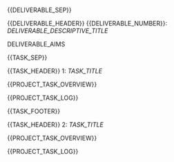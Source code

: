 {{DELIVERABLE_SEP}}



{{DELIVERABLE_HEADER}} {{DELIVERABLE_NUMBER}}: _DELIVERABLE_DESCRIPTIVE_TITLE_



DELIVERABLE_AIMS



{{TASK_SEP}}



{{TASK_HEADER}} 1: _TASK_TITLE_



{{PROJECT_TASK_OVERVIEW}}





{{PROJECT_TASK_LOG}}



{{TASK_FOOTER}}



{{TASK_HEADER}} 2: _TASK_TITLE_



{{PROJECT_TASK_OVERVIEW}}





{{PROJECT_TASK_LOG}}



